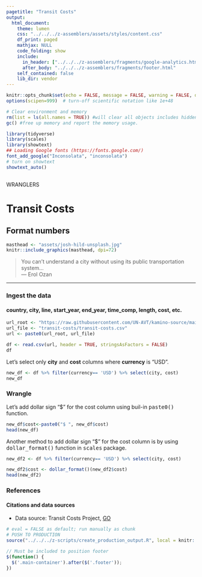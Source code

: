 ```yaml
---
pagetitle: "Transit Costs"
output:
  html_document:
    theme: lumen
    css: "../../../z-assemblers/assets/styles/content.css"
    df_print: paged
    mathjax: NULL
    code_folding: show
    include:
      in_header: ["../../../z-assemblers/fragments/google-analytics.html", "../../../z-assemblers/fragments/header.html"]
      after_body: "../../../z-assemblers/fragments/footer.html"
    self_contained: false
    lib_dir: vendor
---
```


```r

knitr::opts_chunk$set(echo = FALSE, message = FALSE, warning = FALSE, dev = "svg" )
options(scipen=999)  # turn-off scientific notation like 1e+48

# Clear environment and memory
rm(list = ls(all.names = TRUE)) #will clear all objects includes hidden objects.
gc() #free up memory and report the memory usage.

library(tidyverse)
library(scales)
library(showtext)
## Loading Google fonts (https://fonts.google.com/)
font_add_google("Inconsolata", "inconsolata")
# turn on showtext
showtext_auto()
 
```

<div class="activity">
WRANGLERS  
</div>

# Transit Costs
## Format numbers

```r

masthead <- "assets/josh-hild-unsplash.jpg"
knitr::include_graphics(masthead, dpi=72)

```

> You can't understand a city without using its public transportation system...\
--- Erol Ozan\

***


### Ingest the data
#### country, city, line, start_year, end_year, time_comp, length, cost, etc.

```r


url_root <- "https://raw.githubusercontent.com/UN-AVT/kamino-source/main/sources/0-shared/data/"
url_file <- "transit-costs/transit-costs.csv"
url <- paste0(url_root, url_file)

df <- read.csv(url, header = TRUE, stringsAsFactors = FALSE)
df

```

Let's select only __city__ and __cost__ columns where __currency__ is "USD".

```r

new_df <- df %>% filter(currency== 'USD') %>% select(city, cost) 
new_df

```

### Wrangle
Let's add dollar sign "$" for the cost column using buil-in <kbd>paste0()</kbd> function.

```r

new_df$cost<-paste0("$ ", new_df$cost)
head(new_df)

```



Another method to add dollar sign "$" for the cost column is by using <kbd>dollar_format()</kbd> function in <kbd>scales</kbd> package.


```r

new_df2 <- df %>% filter(currency== 'USD') %>% select(city, cost) 

new_df2$cost <- dollar_format()(new_df2$cost)
head(new_df2)

```



### References
#### Citations and data sources

* Data source: Transit Costs Project, [GO]( https://transitcosts.com/){target="_blank"}


```r

# eval = FALSE as default; run manually as chunk
# PUSH TO PRODUCTION
source("../../../z-scripts/create_production_output.R", local = knitr::knit_global())

```


```js

// Must be included to position footer
$(function() {
  $('.main-container').after($('.footer'));
})

```







